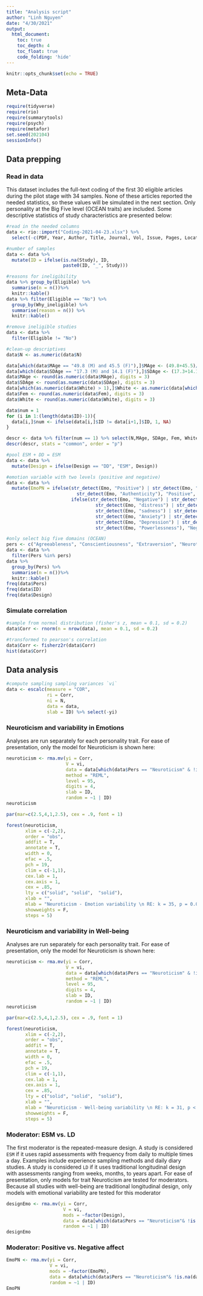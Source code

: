 ```yaml
---
title: "Analysis script"
author: "Linh Nguyen"
date: "4/30/2021"
output: 
  html_document:
    toc: true
    toc_depth: 4
    toc_float: true
    code_folding: 'hide'
---
```


```r
knitr::opts_chunk$set(echo = TRUE)
```

## Meta-Data

```r
require(tidyverse)
require(rio)
require(summarytools)
require(psych)
require(metafor)
set.seed(202104)
sessionInfo()
```

## Data prepping

### Read in data

This dataset includes the full-text coding of the first 30 eligible articles during the pilot stage with 34 samples. None of these articles reported the needed statistics, so these values will be simulated in the next section. Only personality at the Big Five level (OCEAN traits) are included. Some descriptive statistics of study characteristics are presented below:

```r
#read in the needed columns
data <- rio::import("Coding-2021-04-23.xlsx") %>% 
  select(-c(PDF, Year, Author, Title, Journal, Vol, Issue, Pages, Location, Notes, Archival))

#number of samples
data <- data %>% 
  mutate(ID = ifelse(is.na(Study), ID,
                     paste0(ID, "_", Study)))

#reasons for ineligibility 
data %>% group_by(Eligible) %>% 
  summarise(n = n())%>% 
  knitr::kable()
data %>% filter(Eligible == "No") %>% 
  group_by(Why_ineligible) %>%
  summarise(reason = n()) %>% 
  knitr::kable()

#remove ineligible studies
data <- data %>% 
  filter(Eligible != "No")

#clean-up descriptives
data$N <- as.numeric(data$N)

data[which(data$MAge == "49.8 (M) and 45.5 (F)"),]$MAge <- (49.8+45.5)/2
data[which(data$SDAge == "17.3 (M) and 14.1 (F)"),]$SDAge <- (17.3+14.1)/2
data$MAge <- round(as.numeric(data$MAge), digits = 3)
data$SDAge <- round(as.numeric(data$SDAge), digits = 3)
data[which(as.numeric(data$White) > 1),]$White <- as.numeric(data[which(as.numeric(data$White) > 1),]$White)/100
data$Fem <- round(as.numeric(data$Fem), digits = 3)
data$White <- round(as.numeric(data$White), digits = 3)

data$num = 1
for (i in 1:(length(data$ID)-1)){
  data[i,]$num <- ifelse(data[i,]$ID != data[i+1,]$ID, 1, NA)
}

descr <- data %>% filter(num == 1) %>% select(N,MAge, SDAge, Fem, White)
descr(descr, stats = "common", order = "p")

#pool ESM + DD = ESM
data <- data %>% 
  mutate(Design = ifelse(Design == "DD", "ESM", Design))

#emotion variable with two levels (positive and negative)
data <- data %>% 
  mutate(EmoPN = ifelse(str_detect(Emo, "Positive") | str_detect(Emo, "Happ") |
                          str_detect(Emo, "Authenticity"), "Positive",
                        ifelse(str_detect(Emo, "Negative") | str_detect(Emo, "stress") | 
                                 str_detect(Emo, "distress") | str_detect(Emo, "boredom")|
                                 str_detect(Emo, "sadness") | str_detect(Emo, "strain") |
                                 str_detect(Emo, "Anxiety") | str_detect(Emo, "Stress") |
                                 str_detect(Emo, "Depression") | str_detect(Emo, "Burnout") |
                                 str_detect(Emo, "Powerlessness"), "Negative", NA)))

#only select big five domains (OCEAN)
pers <- c("Agreeableness", "Conscientiousness", "Extraversion", "Neuroticism", "Openness")
data <- data %>% 
  filter(Pers %in% pers)
data %>% 
  group_by(Pers) %>% 
  summarise(n = n())%>% 
  knitr::kable()
freq(data$Pers)
freq(data$ID)
freq(data$Design)
```

### Simulate correlation

```r
#sample from normal distribution (fisher's z, mean = 0.1, sd = 0.2) 
data$Corr <- rnorm(n = nrow(data), mean = 0.1, sd = 0.2)

#transformed to pearson's correlation
data$Corr <- fisherz2r(data$Corr)
hist(data$Corr)
```

## Data analysis

```r
#compute sampling sampling variances `vi`
data <- escalc(measure = "COR",
               ri = Corr,
               ni = N, 
               data = data,
               slab = ID) %>% select(-yi)
```

### Neuroticism and variability in Emotions

Analyses are run separately for each personality trait. For ease of presentation, only the model for Neuroticism is shown here:

```r
neuroticism <- rma.mv(yi = Corr,
                      V = vi,
                      data = data[which(data$Pers == "Neuroticism" & !is.na(data$EmoPN)),],
                      method = "REML",
                      level = 95, 
                      digits = 4,
                      slab = ID,
                      random = ~1 | ID)
neuroticism

par(mar=c(2.5,4,1,2.5), cex = .9, font = 1)

forest(neuroticism,
       xlim = c(-2,2),
       order = "obs",
       addfit = T,
       annotate = T,
       width = 0,
       efac = .5,
       pch = 19,
       clim = c(-1,1),
       cex.lab = 1,
       cex.axis = 1,
       cex = .85,
       lty = c("solid", "solid",  "solid"),
       xlab = "",
       mlab = "Neuroticism - Emotion variability \n RE: k = 35, p = 0.076",
       showweights = F,
       steps = 5)
```

### Neuroticism and variability in Well-being

Analyses are run separately for each personality trait. For ease of presentation, only the model for Neuroticism is shown here:

```r
neuroticism <- rma.mv(yi = Corr,
                      V = vi,
                      data = data[which(data$Pers == "Neuroticism" & !is.na(data$WB)),],
                      method = "REML",
                      level = 95, 
                      digits = 4,
                      slab = ID,
                      random = ~1 | ID)
neuroticism

par(mar=c(2.5,4,1,2.5), cex = .9, font = 1)

forest(neuroticism,
       xlim = c(-2,2),
       order = "obs",
       addfit = T,
       annotate = T,
       width = 0,
       efac = .5,
       pch = 19,
       clim = c(-1,1),
       cex.lab = 1,
       cex.axis = 1,
       cex = .85,
       lty = c("solid", "solid",  "solid"),
       xlab = "",
       mlab = "Neuroticism - Well-being variability \n RE: k = 31, p < 0.001",
       showweights = F,
       steps = 5)
```


### Moderator: ESM vs. LD

The first moderator is the repeated-measure design. A study is considered `ESM` if it uses rapid assessments with frequency from daily to multiple times a day. Examples include experience sampling methods and daily diary studies. A study is considered `LD` if it uses traditional longitudinal design with assessments ranging from weeks, months, to years apart. For ease of presentation, only models for trait Neuroticism are tested for moderators. Because all studies with well-being are traditional longitudinal design, only models with emotional variability are tested for this moderator

```r
designEmo <- rma.mv(yi = Corr,
                     V = vi, 
                     mods = ~factor(Design),
                     data = data[which(data$Pers == "Neuroticism"& !is.na(data$EmoPN)),],
                     random = ~1 | ID)
designEmo
```

### Moderator: Positive vs. Negative affect

```r
EmoPN <- rma.mv(yi = Corr,
                V = vi, 
                mods = ~factor(EmoPN),
                data = data[which(data$Pers == "Neuroticism"& !is.na(data$EmoPN)),],
                random = ~1 | ID)
EmoPN
```